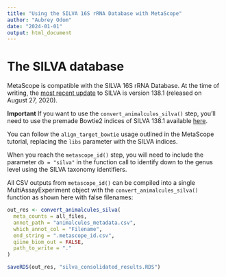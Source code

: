 ```yaml
---
title: "Using the SILVA 16S rRNA Database with MetaScope"
author: "Aubrey Odom"
date: "2024-01-01"
output: html_document
---
```


# The SILVA database

MetaScope is compatible with the SILVA 16S rRNA Database. At the time of writing, the [most recent update](https://www.arb-silva.de/) to SILVA is version 138.1 (released on August 27, 2020). 

**Important**
If you want to use the `convert_animalcules_silva()` step, you'll need to use the premade Bowtie2 indices of SILVA 138.1 available [here](https://drive.google.com/drive/folders/1dS60VcYHDbAObKSi_oGoQuf7XFOejaKj?usp=drive_link).

You can follow the `align_target_bowtie` usage outlined in the MetaScope tutorial, replacing the `libs` parameter with the SILVA indices.

When you reach the `metascope_id()` step, you will need to include the parameter `db = "silva"` in the function call to identify down to the genus level using the SILVA taxonomy identifiers. 


All CSV outputs from `metascope_id()` can be compiled into a single MultiAssayExperiment object with the `convert_animalcules_silva()` function as shown here with false filenames:

```R
out_res <- convert_animalcules_silva(
  meta_counts = all_files,
  annot_path = "animalcules_metadata.csv",
  which_annot_col = "Filename",
  end_string = ".metascope_id.csv",
  qiime_biom_out = FALSE,
  path_to_write = "."
)

saveRDS(out_res, "silva_consolidated_results.RDS")
```
